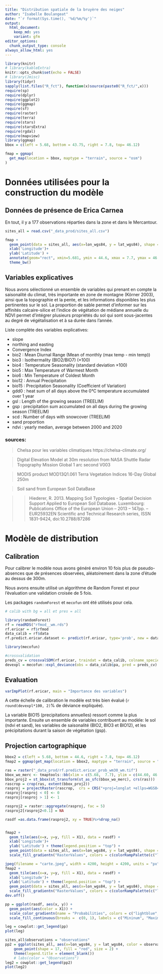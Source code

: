 ```yaml
---
title: "Distribution spatiale de la bruyère des neiges"
author: "Isabelle Boulangeat"
date: "`r format(Sys.time(), '%d/%m/%y')`"
output:
  html_document:
    keep_md: yes
    variant: gfm
editor_options:
  chunk_output_type: console
always_allow_html: yes
---
```



```r
library(knitr)
# library(kableExtra)
knitr::opts_chunk$set(echo = FALSE)
# library(Jmisc)
library(tidyr)
sapply(list.files("R_fct"), function(x)source(paste0("R_fct/",x)))
require(sp)
require(dplyr)
require(ggplot2)
require(ggmap)
require(sf)
require(raster)
require(terra)
require(stars)
require(starsExtra)
require(rgdal)
require(mapview)
library(ggmap)
bbox = c(left = 5.68, bottom = 43.75, right = 7.8, top= 46.12)

fmap = ggmap(
  get_map(location = bbox, maptype = "terrain", source = "osm")
)
```

# Données utilisées pour la construction du modèle

## Données de présence de Erica Carnea

En tout, il y a 177 observations réparties dans la zone et dans le Mercantour.

```r
sites_all = read.csv("_data_prod/sites_all.csv")

fmap + 
  geom_point(data = sites_all, aes(x=lon_wgs84, y = lat_wgs84), shape = 15, size = 2, color = "orange") + 
  xlab('Longitude')+
  ylab('Latitude') +
  annotate(geom="rect", xmin=5.681, ymin = 44.6, xmax = 7.7, ymax = 46.119, color = "red", fill = NA) +
  theme_bw() 

```


## Variables explicatives

Nous avons sélectionné un ensemble de variables qui prenant en compte la saisonalité du climat, très importante en zone de montagne (Körner 2003), ainsi que la topographie et la pente, et les informations disponibles les plus pertinentes sur le sol. La proportion de sable permet d'informer sur les affinités calcaire-silice et l'indice de végétation de médiane annuelle du NDVI permet d'intégrer plusieurs propriétés du sol qui sont sous-jacentes au degré de végétalisation et à sa durée dans l'année.

Liste complète des variables explicatives:

- slope
- northing and easting
- Convergence Index
- bio2 : Mean Diurnal Range (Mean of monthly (max temp - min temp))
- bio3 : Isothermality (BIO2/BIO7) (×100)
- bio4 : Temperature Seasonality (standard deviation ×100)
- bio5 : Max Temperature of Warmest Month
- bio6 : Min Temperature of Coldest Month
- bio12 : Annual Precipitation
- bio15 :  Precipitation Seasonality (Coefficient of Variation)
- gdd0 : heat sum of all days above the 0°C temperature accumulated over 1 year
- gsl : Length of the growing season (TREELIM)
- gsp : precipitation sum accumulated on all days during the growing season (TREELIM)
- scd : Number of days with snowcover (TREELIM)
- sand proportion 
- ndvi : yearly median, average between 2000 and 2020

### sources:

> Chelsa pour les variables climatiques https://chelsa-climate.org/

> Digital Elevation Model at 30m resolution from NASA Shuttle Radar Topography Mission Global 1 arc second V003

> MODIS product MOD13Q1.061 Terra Vegetation Indices 16-Day Global 250m

> Soil sand from European Soil DataBase

>> Hiederer, R. 2013. Mapping Soil Typologies - Spatial Decision Support Applied to European Soil Database. Luxembourg: Publications Office of the European Union – 2013 – 147pp. – EUR25932EN Scientific and Technical Research series, ISSN 1831-9424, doi:10.2788/87286


# Modèle de distribution

## Calibration

Pour calibrer le modèle nous avons généré environ 10 fois plus de pseudo-absences que de présences observées, aléatoirement dans la zone d'étude au dessus de 300m.

Nous avons ensuite utilisé un algorithme de Random Forest et pour l'évaluation une validation croisée de 5 fois.

Les packages `randomForest` et `mecofun` ont été utilisés pour cela.

```r
# calib with bg = all et pres = all

library(randomForest)
rf = readRDS("rfmod__wm.rds")
rf.ericar = rf$rfmod
data_calib = rf$data
rf.predict.ericar.dataset <- predict(rf.ericar, type='prob', new = data_calib)[,2]

library(mecofun)

#crossvalidation
preds_cv = crossvalSDM(rf.ericar, traindat = data_calib, colname_species = 'pa')
devexpl = mecofun::expl_deviance(obs = data_calib$pa, pred = preds_cv)
```

## Evaluation

```r
varImpPlot(rf.ericar, main = "Importance des variables")
```

A cette échelle de calibration le modèle est très bien évalué (`r round(devexpl*100, 2)`% de déviance expliquée).

La variable BIO15 (precipitations annuelles) ressort comme la plus importante. Ensuite un ensemble de variables contribuent au modèle: le sol (ndvi et sand), les variables de saisonalité (BIO2, BIO3 et BIO12), et les précipitations durant la saison de végétation (gsp).

## Projection cartographique

```r
bbox2 = c(left = 5.68, bottom = 44.6, right = 7.8, top= 46.12)
fmap2 = ggmap(get_map(location = bbox2, maptype = "terrain", source = "osm"))

ras = raster("_data_prod/rf.predict.ericar_prob_wm30_wm.tif")
bbox_wo_merc <- tmaptools::bb(xlim = c(5.68,  7.7), ylim = c(44.60, 46.12))
bbox_proj2 = st_bbox(st_transform(st_as_sfc(bbox_wo_merc), crs(ras)))
rascrop = crop(ras, extent(bbox_proj2))
rasproj = projectRaster(rascrop,  crs = CRS("+proj=longlat +ellps=WGS84 +datum=WGS84 +no_defs"))
rasproj[rasproj < 0] <- 0
rasproj[rasproj > 1] <- 1

rasproj2 = raster::aggregate(rasproj, fac = 5)
rasproj2[rasproj2<0.1] = NA

rasdf =as.data.frame(rasproj2, xy = TRUE)%>%drop_na()


fmap2 +
  geom_tile(aes(x=x, y=y, fill = X1), data = rasdf) +
  xlab('Longitude')+
  ylab('Latitude') + theme(legend.position = "top") +
  geom_point(data = sites_all, aes(x=lon_wgs84, y = lat_wgs84), shape = 16, size = 1, color = "red") + 
  scale_fill_gradientn("RasterValues", colors = c(colorRampPalette(c("lightblue", "violet", "darkviolet"), space="Lab")(6)), name = "probabilities", limits =  c(0, 1)) 

jpeg(filename = "carte.jpeg", width = 4200, height = 4200, units = "px")
fmap2 +
  geom_tile(aes(x=x, y=y, fill = X1), data = rasdf) +
  xlab('Longitude')+
  ylab('Latitude') + theme(legend.position = "top") +
  geom_point(data = sites_all, aes(x=lon_wgs84, y = lat_wgs84), shape = 17, size = 15, color = "red") + 
  scale_fill_gradientn("RasterValues", colors = c(colorRampPalette(c("lightblue", "violet", "darkviolet"), space="Lab")(6)), name = "probabilities", limits =  c(0, 1)) 
dev.off()

```


```r
pp = ggplot(rasdf, aes(x, y)) +
  geom_point(aes(color = X1)) +
  scale_color_gradientn(name = "Probabilities", colors = c("lightblue", "violet", "darkviolet"), space="Lab")+
  scale_fill_continuous(breaks =  c(0, 1), labels = c("Mininum", "Maximum")) 

leg = cowplot::get_legend(pp)
plot(leg)

sites_all$observations = "observations"
pp2 = ggplot(sites_all, aes(x=lon_wgs84, y = lat_wgs84, color = observations)) +
    geom_point(shape = 17, fill = "red", size = 2) +
    theme(legend.title = element_blank())
    # labs(color = "Observations")
leg2 = cowplot::get_legend(pp2)
plot(leg2)
```
